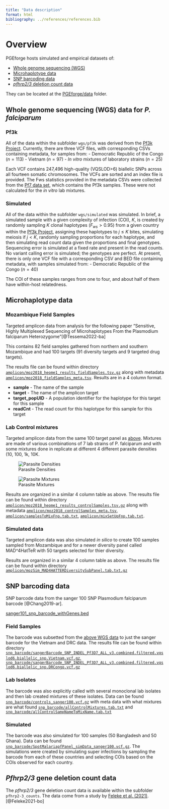 ```yaml
---
title: "Data description"
format: html
bibliography: ../references/references.bib
---
```

# Overview
PGEforge hosts simulated and empirical datasets of:

- [Whole genome sequencing (WGS)](whole-genome-sequencing-wgs-data-for-p.-falciparum)
- [Microhaplotype data](#microhaplotype-data) 
- [SNP barcoding data](#snp-barcoding-data)
- [*pfhrp2/3* deletion count data](#pfhrp23-gene-deletion-count-data)

They can be located at the [PGEforge/data](https://github.com/mrc-ide/PGEforge/tree/main/data) folder. 

## Whole genome sequencing (WGS) data for *P. falciparum*

### Pf3k
All of the data within the subfolder `wgs/pf3k` was derived from the [Pf3k Project](https://www.malariagen.net/parasite/pf3k). Currently, there are three VCF files, with corresponding CSVs containing metadata, for samples from:
- Democratic Republic of the Congo ($n=113$)
- Vietnam ($n=97$)
- *In vitro* mixtures of laboratory strains ($n=25$)

Each VCF contains 247,496 high-quality (VQSLOD>6) biallelic SNPs across all fourteen somatic chromosomes. The VCFs are sorted and an index file is provided. The Fws statistics provided in the metadata CSVs were collected from the [Pf7 data set](https://www.malariagen.net/sites/default/files/Pf7_fws.txt), which contains the Pf3k samples. These were not calculated for the *in vitro* lab mixtures.

### Simulated
All of the data within the subfolder `wgs/simulated` was simulated. In brief, a simulated sample with a given complexity of infection (COI), $K$, is created by randomly sampling $K$ clonal haplotypes ($F_{ws} > 0.95$) from a given country within the [Pf3k Project](https://www.malariagen.net/parasite/pf3k), assigning these haplotypes to $j \leq K$ bites, simulating meiosis if $j < K$, randomly sampling proportions for each haplotype, and then simulating read count data given the proportions and final genotypes. Sequencing error is simulated at a fixed rate and present in the read counts. No variant calling error is simulated; the genotypes are perfect. At present, there is only one VCF file with a corresponding CSV and BED file containing metadata, with samples simulated from:
- Democratic Republic of the Congo ($n=40$)

The COI of these samples ranges from one to four, and about half of them have within-host relatedness.

## Microhaplotype data

### Mozambique Field Samples 

Targeted amplicon data from analysis for the following paper "Sensitive, Highly Multiplexed Sequencing of Microhaplotypes From the Plasmodium falciparum Heterozygome"[@Tessema2022-ba]

This contains 82 field samples gathered from northern and southern Mozambique and had 100 targets (91 diversity targets and 9 targeted drug targets). 

The results file can be found within directory [`amplicon/moz2018_heome1_results_fieldSamples.tsv.gz`](https://github.com/mrc-ide/PGEforge/tree/main/data/amplicon/moz2018_heome1_results_fieldSamples.tsv.gz) along with metadata [`amplicon/moz2018_fieldSamples_meta.tsv`](https://github.com/mrc-ide/PGEforge/tree/main/data/amplicon/moz2018_fieldSamples_meta.tsv). Results are in a 4 column format. 

*  **sample** - The name of the sample  
*  **target** - The name of the amplicon target  
*  **target_popUID** - A population identifier for the haplotype for this target for this sample  
*  **readCnt** - The read count for this haplotype for this sample for this target  

### Lab Control mixtures 

Targeted amplicon data from the same 100 target panel as [above](#mozambique-field-samples). Mixtures are made of various combinations of 7 lab strains of P. falciparum and with some mixtures done in replicate at different 4 different parasite densities (10, 100, 1k, 10K. 

![Parasite Densities](img/moz2018_fieldSamples_parasiteDensities.png)

![Parasite Mixtures](img/moz2018_fieldSamples_parasiteMixtures.png)

Results are organized in a similar 4 column table as above. The results file can be found within directory [`amplicon/moz2018_heome1_results_controlSamples.tsv.gz`](https://github.com/mrc-ide/PGEforge/tree/main/data/amplicon/moz2018_heome1_results_controlSamples.tsv.gz) along with metadata [`amplicon/moz2018_controlSamples_meta.tsv`](https://github.com/mrc-ide/PGEforge/tree/main/data/amplicon/moz2018_controlSamples_meta.tsv), [`amplicon/samplesToMixFnp.tab.txt`](https://github.com/mrc-ide/PGEforge/tree/main/data/amplicon/samplesToMixFnp.tab.txt), [`amplicon/mixSetUpFnp.tab.txt`](https://github.com/mrc-ide/PGEforge/tree/main/data/amplicon/mixSetUpFnp.tab.txt). 

### Simulated data  

Targeted amplicon data was also simulated *in silico* to create 100 samples sampled from Mozambique and for a newer diversity panel called MAD^4HatTeR with 50 targets selected for thier diversity. 

Results are organized in a similar 4 column table as above. The results file can be found within directory [`amplicon/mozSim_MAD4HATTERDiversitySubPanel.tab.txt.gz`](https://github.com/mrc-ide/PGEforge/tree/main/data/amplicon/mozSim_MAD4HATTERDiversitySubPanel.tab.txt.gz)


## SNP barcoding data

SNP barcode data from the sanger 100 SNP Plasmodium falciparum barcode [@Chang2019-ar]. 

[sanger101_snp_barcode_withGenes.bed](https://github.com/mrc-ide/PGEforge/tree/main/data/snp_barcode/sanger101_snp_barcode_withGenes.bed)  

### Field Samples  

The barcode was subsetted from the [above WGS data](#pf3k) to just the sanger barcode for the Vietnam and DRC data. The results file can be found within directory [`snp_barcode/sangerBarcode_SNP_INDEL_Pf3D7_ALL_v3.combined.filtered.vqslod6.biallelic_snp.Vietnam.vcf.gz`](https://github.com/mrc-ide/PGEforge/tree/main/data/snp_barcode/sangerBarcode_SNP_INDEL_Pf3D7_ALL_v3.combined.filtered.vqslod6.biallelic_snp.Vietnam.vcf.gz), [`snp_barcode/sangerBarcode_SNP_INDEL_Pf3D7_ALL_v3.combined.filtered.vqslod6.biallelic_snp.DRCongo.vcf.gz`](https://github.com/mrc-ide/PGEforge/tree/main/data/snp_barcode/sangerBarcode_SNP_INDEL_Pf3D7_ALL_v3.combined.filtered.vqslod6.biallelic_snp.DRCongo.vcf.gz)

### Lab Isolates  

The barcode was also explicitly called with several monoclonal lab isolates and then lab created mixtures of these isolates. Data can be found [`snp_barcode/controls_sanger100.vcf.gz`](https://github.com/mrc-ide/PGEforge/tree/main/data/snp_barcode/controls_sanger100.vcf.gz) with meta data with what mixtures are what found [`snp_barcode/allControlMixtures.tab.txt`](https://github.com/mrc-ide/PGEforge/tree/main/data/snp_barcode/allControlMixtures.tab.txt) and [`snp_barcode/allControlSampNameToMixName.tab.txt`](https://github.com/mrc-ide/PGEforge/tree/main/data/snp_barcode/allControlSampNameToMixName.tab.txt)

### Simulated  

The barcode was also simulated for 100 samples (50 Bangladesh and 50 Ghana). Data can be found [`snp_barcode/SpotMalariapfPanel_simData_sanger100.vcf.gz`](https://github.com/mrc-ide/PGEforge/tree/main/data/snp_barcode/SpotMalariapfPanel_simData_sanger100.vcf.gz). The simulations were created by simulating super infections by sampling the barcode from each of these countries and selecting COIs based on the COIs observed for each country. 


## *Pfhrp2/3* gene deletion count data
The *pfhrp2/3* gene deletion count data is available within the subfolder `pfhrp2-3_counts`. The data come from a study by [Feleke et al. (2021)](https://doi.org/10.1038/s41564-021-00962-4).[@Feleke2021-bo] 
